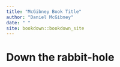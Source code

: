 ```yaml
--- 
title: "McGibney Book Title"
author: "Daniel McGibney"
date: " "
site: bookdown::bookdown_site
---
```


# Down the rabbit-hole

